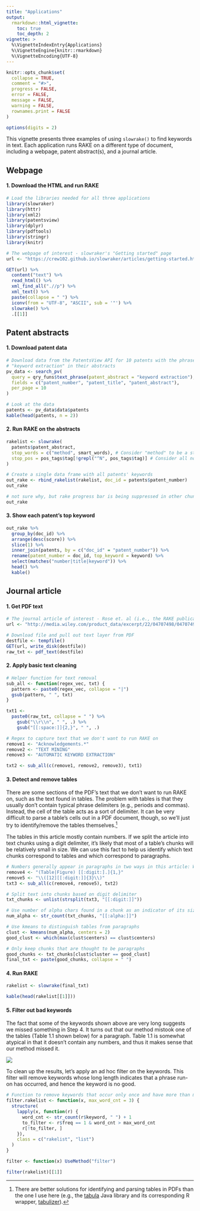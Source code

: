 ```yaml
---
title: "Applications"
output:
  rmarkdown::html_vignette:
    toc: true
    toc_depth: 2
vignette: >
  %\VignetteIndexEntry{Applications}
  %\VignetteEngine{knitr::rmarkdown}
  %\VignetteEncoding{UTF-8}
---
```


```r
knitr::opts_chunk$set(
  collapse = TRUE,
  comment = "#>",
  progress = FALSE,
  error = FALSE, 
  message = FALSE,
  warning = FALSE,
  rownames.print = FALSE
)

options(digits = 2)
```

This vignette presents three examples of using `slowrake()` to find keywords in text. Each application runs RAKE on a different type of document, including a webpage, patent abstract(s), and a journal article. 

## Webpage

#### 1. Download the HTML and run RAKE

```r
# Load the libraries needed for all three applications
library(slowraker)
library(httr)
library(xml2)
library(patentsview)
library(dplyr)
library(pdftools)
library(stringr)
library(knitr)

# The webpage of interest - slowraker's "Getting started" page
url <- "https://crew102.github.io/slowraker/articles/getting-started.html"

GET(url) %>% 
  content("text") %>% 
  read_html() %>% 
  xml_find_all(".//p") %>% 
  xml_text() %>% 
  paste(collapse = " ") %>%
  iconv(from = "UTF-8", "ASCII", sub = '"') %>% 
  slowrake() %>%
  .[[1]]
```

## Patent abstracts  

#### 1. Download patent data

```r
# Download data from the PatentsView API for 10 patents with the phrase
# "keyword extraction" in their abstracts
pv_data <- search_pv(
  query = qry_funs$text_phrase(patent_abstract = "keyword extraction"),
  fields = c("patent_number", "patent_title", "patent_abstract"),
  per_page = 10
)

# Look at the data
patents <- pv_data$data$patents
kable(head(patents, n = 2))
```

#### 2. Run RAKE on the abstracts

```r
rakelist <- slowrake(
  patents$patent_abstract,
  stop_words = c("method", smart_words), # Consider "method" to be a stop word
  stop_pos = pos_tags$tag[!grepl("^N", pos_tags$tag)] # Consider all non-nouns to be stop words
)

# Create a single data frame with all patents' keywords
out_rake <- rbind_rakelist(rakelist, doc_id = patents$patent_number)
out_rake
```

```r
# not sure why, but rake progress bar is being suppressed in other chunks but isn't in the above chunk, so have to split it up like this
out_rake
```

#### 3. Show each patent's top keyword

```r
out_rake %>% 
  group_by(doc_id) %>% 
  arrange(desc(score)) %>%
  slice(1) %>% 
  inner_join(patents, by = c("doc_id" = "patent_number")) %>% 
  rename(patent_number = doc_id, top_keyword = keyword) %>% 
  select(matches("number|title|keyword")) %>%
  head() %>%
  kable()
```

## Journal article

#### 1. Get PDF text

```r
# The journal article of interest - Rose et. al (i.e., the RAKE publication)
url <- "http://media.wiley.com/product_data/excerpt/22/04707498/0470749822.pdf"

# Download file and pull out text layer from PDF
destfile <- tempfile()
GET(url, write_disk(destfile))
raw_txt <- pdf_text(destfile)
```

#### 2. Apply basic text cleaning 

```r
# Helper function for text removal
sub_all <- function(regex_vec, txt) {
  pattern <- paste0(regex_vec, collapse = "|")
  gsub(pattern, " ", txt)
}

txt1 <- 
  paste0(raw_txt, collapse = " ") %>% 
    gsub("\\r\\n", " ", .) %>% 
    gsub("[[:space:]]{2,}", " ", .)

# Regex to capture text that we don't want to run RAKE on
remove1 <- "Acknowledgements.*"
remove2 <- "TEXT MINING"
remove3 <- "AUTOMATIC KEYWORD EXTRACTION"

txt2 <- sub_all(c(remove1, remove2, remove3), txt1)
```

#### 3. Detect and remove tables

There are some sections of the PDF's text that we don't want to run RAKE on, such as the text found in tables. The problem with tables is that they usually don't contain typical phrase delimiters (e.g., periods and commas). Instead, the cell of the table acts as a sort of delimiter. It can be very difficult to parse a table's cells out in a PDF document, though, so we'll just try to identify/remove the tables themselves.[^1] 

The tables in this article mostly contain numbers. If we split the article into text chunks using a digit delimiter, it's likely that most of a table's chunks will be relatively small in size. We can use this fact to help us identify which text chunks correspond to tables and which correspond to paragraphs. 

```r
# Numbers generally appear in paragraphs in two ways in this article: When the authors refer to results in a specific table/figure (e.g., "the sample abstract shown in Figure 1.1"), and when the authors reference another article (e.g., "Andrade and Valencia (1998) base their approach"). Remove these instances so that paragraphs don't get split into small chunks, which would make them hard to tell apart from tables.
remove4 <- "(Table|Figure) [[:digit:].]{1,}"
remove5 <- "\\([12][[:digit:]]{3}\\)"
txt3 <- sub_all(c(remove4, remove5), txt2)

# Split text into chunks based on digit delimiter
txt_chunks <- unlist(strsplit(txt3, "[[:digit:]]"))

# Use number of alpha chars found in a chunk as an indicator of its size
num_alpha <- str_count(txt_chunks, "[[:alpha:]]")

# Use kmeans to distinguish tables from paragraphs
clust <- kmeans(num_alpha, centers = 2)
good_clust <- which(max(clust$centers) == clust$centers)

# Only keep chunks that are thought to be paragraphs
good_chunks <- txt_chunks[clust$cluster == good_clust]
final_txt <- paste(good_chunks, collapse = " ")
```

#### 4. Run RAKE

```r
rakelist <- slowrake(final_txt)

kable(head(rakelist[[1]]))
```

#### 5. Filter out bad keywords

The fact that some of the keywords shown above are very long suggests we missed something in Step 4. It turns out that our method mistook one of the tables (Table 1.1 shown below) for a paragraph. Table 1.1 is somewhat atypical in that it doesn't contain any numbers, and thus it makes sense that our method missed it. 

![](table-1-1.png)

To clean up the results, let's apply an ad hoc filter on the keywords. This filter will remove keywords whose long length indicates that a phrase run-on has occurred, and hence the keyword is no good.

```r
# Function to remove keywords that occur only once and have more than max_word_cnt member words
filter.rakelist <- function(x, max_word_cnt = 3) {
  structure(
    lapply(x, function(r) {
      word_cnt <- str_count(r$keyword, " ") + 1
      to_filter <- r$freq == 1 & word_cnt > max_word_cnt
      r[!to_filter, ]
    }),
    class = c("rakelist", "list")
  )
}

filter <- function(x) UseMethod("filter")

filter(rakelist)[[1]]
```

[^1]: There are better solutions for identifying and parsing tables in PDFs than the one I use here (e.g., the [tabula](https://github.com/tabulapdf/tabula-java/) Java library and its corresponding R wrapper, [tabulizer](https://github.com/ropensci/tabulizer#installation)).